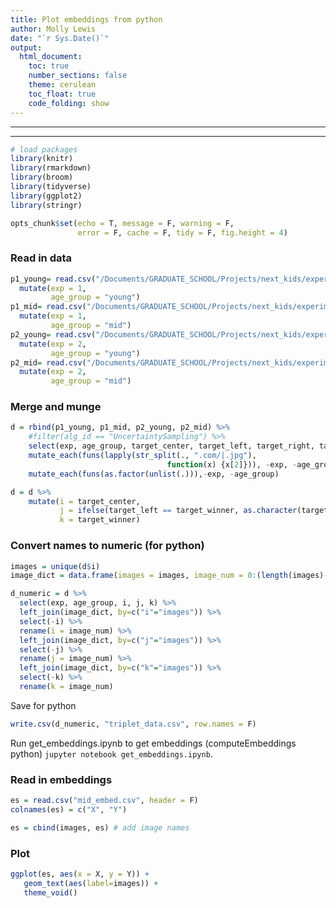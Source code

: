 ```yaml
---
title: Plot embeddings from python
author: Molly Lewis 
date: "`r Sys.Date()`"
output: 
  html_document:
    toc: true
    number_sections: false
    theme: cerulean
    toc_float: true
    code_folding: show 
---
```


******
******


```r
# load packages
library(knitr)
library(rmarkdown)
library(broom)
library(tidyverse) 
library(ggplot2)
library(stringr)

opts_chunk$set(echo = T, message = F, warning = F, 
               error = F, cache = F, tidy = F, fig.height = 4)
```  

### Read in data 
```r
p1_young= read.csv("/Documents/GRADUATE_SCHOOL/Projects/next_kids/experiments/nextKids_pilot1/data/next/3-4yo/participant_data_34.csv") %>%
  mutate(exp = 1, 
         age_group = "young")
p1_mid= read.csv("/Documents/GRADUATE_SCHOOL/Projects/next_kids/experiments/nextKids_pilot1/data/next/5-6yo/participant_data_56.csv") %>%
  mutate(exp = 1,
         age_group = "mid")
p2_young= read.csv("/Documents/GRADUATE_SCHOOL/Projects/next_kids/experiments/nextKids_pilot2/data/3-4yo/participant_data_34.csv") %>%
  mutate(exp = 2,
         age_group = "young")
p2_mid= read.csv("/Documents/GRADUATE_SCHOOL/Projects/next_kids/experiments/nextKids_pilot2/data/5-6yo/participant_data_56.csv") %>%
  mutate(exp = 2,
         age_group = "mid")
```

### Merge and munge
```r
d = rbind(p1_young, p1_mid, p2_young, p2_mid) %>%
    #filter(alg_id == "UncertaintySampling") %>%
    select(exp, age_group, target_center, target_left, target_right, target_winner) %>%
    mutate_each(funs(lapply(str_split(., ".com/|.jpg"), 
                                   function(x) {x[2]})), -exp, -age_group)  %>%
    mutate_each(funs(as.factor(unlist(.))),-exp, -age_group)

d = d %>%
    mutate(i = target_center,
           j = ifelse(target_left == target_winner, as.character(target_right), as.character(target_left)),
           k = target_winner)
```

### Convert names to numeric (for python)
```r
images = unique(d$i)
image_dict = data.frame(images = images, image_num = 0:(length(images)-1))

d_numeric = d %>%
  select(exp, age_group, i, j, k) %>%
  left_join(image_dict, by=c("i"="images")) %>%
  select(-i) %>%
  rename(i = image_num) %>%
  left_join(image_dict, by=c("j"="images")) %>%
  select(-j) %>%
  rename(j = image_num) %>%
  left_join(image_dict, by=c("k"="images")) %>%
  select(-k) %>%
  rename(k = image_num)
```

Save for python
```r
write.csv(d_numeric, "triplet_data.csv", row.names = F)
```

Run get_embeddings.ipynb to get embeddings (computeEmbeddings python)
`jupyter notebook get_embeddings.ipynb`.

### Read in embeddings
```r
es = read.csv("mid_embed.csv", header = F) 
colnames(es) = c("X", "Y")

es = cbind(images, es) # add image names
```

### Plot
```r
ggplot(es, aes(x = X, y = Y)) +
   geom_text(aes(label=images)) +
   theme_void()
```